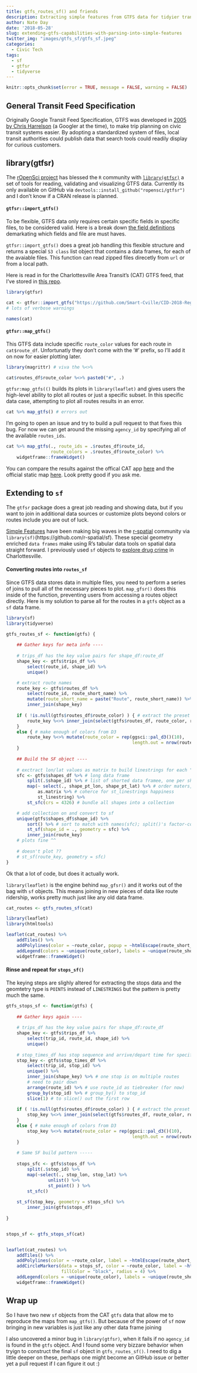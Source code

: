 ```yaml
---
title: gtfs_routes_sf() and friends
description: Extracting simple features from GTFS data for tidyier transit system analysis
author: Nate Day
date: '2018-05-28'
slug: extending-gtfs-capabilities-with-parsing-into-simple-features
twitter_img: "images/gtfs_sf/gtfs_sf.jpeg"
categories:
  - Civic Tech
tags:
  - sf
  - gtfsr
  - tidyverse
---
```


```r
knitr::opts_chunk$set(error = TRUE, message = FALSE, warning = FALSE)
```


## General Transit Feed Specification

Originally Google Transit Feed Specification, GTFS was developed in [2005 by Chris Harrelson](https://en.wikipedia.org/wiki/General_Transit_Feed_Specification#History) (a Googler at the time), to make trip planning on civic transit systems easier. By adopting a standardized system of files, local transit authorities could publish data that search tools could readily display for curious customers.

## library(gtfsr)

The [rOpenSci project](https://ropensci.org/packages/) has blessed the `R` community with  [`library(gtfsr)`](https://github.com/ropensci/gtfsr) a set of tools for reading, validating and visualizing GTFS data. Currently its only available on GitHub via `devtools::install_github("ropensci/gtfsr")` and I don't know if a CRAN release is planned.

#### `gtfsr::import_gtfs()`

To be flexible, GTFS data only requires certain specific fields in specific files, to be considered valid. Here is a break down [the field definitions](https://developers.google.com/transit/gtfs/reference/#file_requirements) demarkating which fields and file are must haves.

`gtfsr::import_gtfs()` does a great job handling this flexible structure and returns a special `S3 class` list object that contains a data frames, for each of the avaiable files. This function can read zipped files direcetly from `url` or from a local path.

Here is read in for the Charlottesville Area Transit's (CAT) GTFS feed, that I've stored in [this repo](https://github.com/Smart-Cville/CID-2018-Regional-Transit-Challenge).

```r
library(gtfsr)

cat <- gtfsr::import_gtfs("https://github.com/Smart-Cville/CID-2018-Regional-Transit-Challenge/blob/b6c714ec190f8843d6aa154fc74ed7be3bd5307f/data/2017_08_CharlottesvilleAreaTransit.zip?raw=true")
# lots of verbose warnings

names(cat)
```

#### `gtfsr::map_gtfs()`

This GTFS data include specific `route_color` values for each route in `cat$route_df`. Unfortunatly they don't come with the '#' prefix, so I'll add it on now for easier plotting later.

```r
library(magrittr) # viva the %<>%

cat$routes_df$route_color %<>% paste0("#", .)
```

`gtfsr:map_gtfs(()` builds its plots in `library(leaflet)` and gives users the high-level ability to plot all routes or just a specific subset. In this specific data case, attempting to plot all routes results in an error.

```r
cat %>% map_gtfs() # errors out
```

I'm going to open an issue and try to build a pull request to that fixes this bug. For now we can get around the missing `agency_id` by specifying all of the available `routes_ids`.

```r
cat %>% map_gtfs(., route_ids = .$routes_df$route_id,
                 route_colors = .$routes_df$route_color) %>%
    widgetframe::frameWidget()
```

You can compare the results against the offical CAT app [here](http://catpublic.etaspot.net/) and the official static map [here](http://www.charlottesville.org/home/showdocument?id=54576). Look pretty good if you ask me.

## Extending to `sf`

The `gtfsr` package does a great job reading and showing data, but if you want to join in additional data sources or customize plots beyond colors or routes include you are out of luck.

[Simple Features](https://en.wikipedia.org/wiki/Simple_Features) have been making big waves in the [r-spatial](https://github.com/r-spatial) community via `library(sf)`(https://github.com/r-spatial/sf). These special geometry enriched `data frames` make using R's tabular data tools on spatial data straight forward. I previously used `sf` objects to [explore drug crime](/2017/12/30/drug-crime-analysis-with-library-sf/) in Charlottesville.

#### Converting routes into `routes_sf`

Since GTFS data stores data in multiple files, you need to perform a series of joins to pull all of the necessary pieces to plot. `map_gfsr()` does this inside of the function, preventing users from accessing a routes object directly. Here is my solution to parse all for the routes in a `gtfs` object as a `sf` data frame.

```r
library(sf)
library(tidyverse)

gtfs_routes_sf <- function(gtfs) {
    
    ## Gather keys for meta info ----
    
    # trips_df has the key value pairs for shape_df:route_df
    shape_key <- gtfs$trips_df %>%
        select(route_id, shape_id) %>%
        unique()

    # extract route names
    route_key <- gtfs$routes_df %>%
        select(route_id, route_short_name) %>%
        mutate(route_short_name = paste("Route", route_short_name)) %>%
        inner_join(shape_key)
    
    if ( !is.null(gtfs$routes_df$route_color) ) { # extract the preset colors
        route_key %<>% inner_join(select(gtfs$routes_df, route_color, route_id))
    }
    else { # make enough of colors from D3
        route_key %<>% mutate(route_color = rep(ggsci::pal_d3()(10),
                                                length.out = nrow(route_key)))
    }
    
    ## Build the SF object ----
    
    # exctract lon/lat values as matrix to build linestrings for each "shape_id"
    sfc <- gtfs$shapes_df %>% # long data frame
        split(.$shape_id) %>% # list of shorted data framee, one per shape
        map(~ select(., shape_pt_lon, shape_pt_lat) %>% # order maters, lon-1st lat-2nd
            as.matrix %>% # coherce for st_linestrings happiness
            st_linestring) %>%
        st_sfc(crs = 4326) # bundle all shapes into a collection

    # add collection on and convert to sf
    unique(gtfs$shapes_df$shape_id) %>%
        sort() %>% # sort to match with names(sfc); split()'s factor-cohercion alpha sorts
        st_sf(shape_id = ., geometry = sfc) %>%
        inner_join(route_key)
    # plots fine ^^
    
    # doesn't plot ??
    # st_sf(route_key, geometry = sfc) 
}

```

Ok that a lot of code, but does it  actually work.

`library(leaflet)` is the engine behind `map_gfsr()` and it works out of the bag with `sf` objects. This means joining in new pieces of data like route ridership, works pretty much just like any old data frame.

```r

cat_routes <- gtfs_routes_sf(cat)

library(leaflet)
library(htmltools)

leaflet(cat_routes) %>%
    addTiles() %>%
    addPolylines(color = ~route_color, popup = ~htmlEscape(route_short_name)) %>%
    addLegend(colors = ~unique(route_color), labels = ~unique(route_short_name)) %>%
    widgetframe::frameWidget()

```

#### Rinse and repeat for `stops_sf()`

The keying steps are slighly altered for extracting the stops data and the geomtetry type is `POINTS` instead of `LINESTRINGS` but the pattern is pretty much the same.

```r

gtfs_stops_sf <- function(gtfs) {
    
    ## Gather keys again ----
    
    # trips_df has the key value pairs for shape_df:route_df
    shape_key <- gtfs$trips_df %>%
        select(trip_id, route_id, shape_id) %>%
        unique()
    
    # stop_times_df has stop sequence and arrive/depart time for specific stops
    stop_key <- gtfs$stop_times_df %>%
        select(trip_id, stop_id) %>%
        unique() %>%
        inner_join(shape_key) %>% # one stop is on multiple routes
        # need to pair down
        arrange(route_id) %>% # use route_id as tiebreaker (for now)
        group_by(stop_id) %>% # group_by() to stop_id 
        slice(1) # to slice() out the first row
    
    if ( !is.null(gtfs$routes_df$route_color) ) { # extract the preset colors
        stop_key %<>% inner_join(select(gtfs$routes_df, route_color, route_id))
    }
    else { # make enough of colors from D3
        stop_key %<>% mutate(route_color = rep(ggsci::pal_d3()(10),
                                                length.out = nrow(route_key)))
    }
    
    # Same SF build pattern -----
    
    stops_sfc <- gtfs$stops_df %>%
        split(.$stop_id) %>%
        map(~select(., stop_lon, stop_lat) %>%
                unlist() %>%
                st_point() ) %>%
        st_sfc()
    
    st_sf(stop_key, geometry = stops_sfc) %>%
        inner_join(gtfs$stops_df)
    
}


stops_sf <- gtfs_stops_sf(cat)


leaflet(cat_routes) %>%
    addTiles() %>%
    addPolylines(color = ~route_color, label = ~htmlEscape(route_short_name)) %>%
    addCircleMarkers(data = stops_sf, color = ~route_color, label = ~htmlEscape(stop_name),
                     fillColor = "black", radius = 4) %>%
    addLegend(colors = ~unique(route_color), labels = ~unique(route_short_name)) %>%
    widgetframe::frameWidget()
```

## Wrap up

So I have two new `sf` objects from the CAT `gtfs` data that allow me to reproduce the maps from `map_gtfs()`. But because of the power of `sf` now bringing in new variables is just like any other data frame joining

I also uncovered a minor bug in `library(gtfsr)`, when it fails if no `agency_id` is found in the `gtfs` object. And I found some very bizzare behavior when tryign to construct the final `sf` object in `gtfs_routes_sf()`. I need to dig a little deeper on these, perhaps one might become an GitHub issue or better yet a pull request if I can figure it out :)


